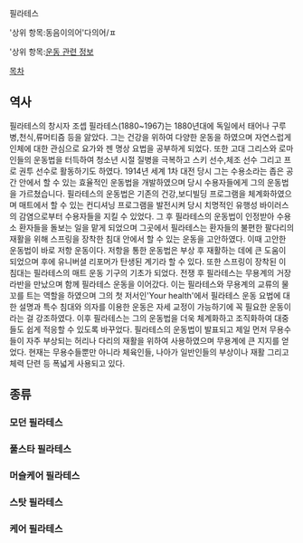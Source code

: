 필라테스

'상위 항목:동음이의어'다의어/ㅍ

'상위 항목:[[운동 관련 정보]]

[[목차]]

== 역사 ==
필라테스의 창시자 조셉 필라테스(1880~1967)는 1880년대에 독일에서 태어나 구루병,천식,류머티즘 등을 앓았다. 그는 건강을 위하여 다양한 운동을 하였으며 자연스럽게 인체에 대한 관심으로 요가와 젠 명상 요법을 공부하게 되었다. 또한 고대 그리스와 로마인들의 운동법을 터득하여 청소년 시절 질병을 극복하고 스키 선수,체조 선수 그리고 프로 권투 선수로 활동하기도 하였다. 1914년 세계 1차 대전 당시 그는 수용소라는 좁은 공간 안에서 할 수 있는 효율적인 운동법을 개발하였으며 당시 수용자들에게 그의 운동법을 가르쳤습니다. 필라테스의 운동법은 기존의 건강,보디빌딩 프로그램을 체계화하였으며 매트에서 할 수 있는 컨디셔닝 프로그램을 발전시켜 당시 치명적인 유행성 바이러스의 감염으로부터 수용자들을 지킬 수 있었다. 그 후 필라테스의 운동법이 인정받아 수용소 환자들을 돌보는 일을 맡게 되었으며 그곳에서 필라테스는 환자들의 불편한 팔다리의 재활을 위해 스프링을 장착한 침대 안에서 할 수 있는 운동을 고안하였다. 이때 고안한 운동법이 바로 저항 운동이다. 저항을 통한 운동법은 부상 후 재활하는 데에 큰 도움이 되었으며 후에 유니버셜 리포머가 탄생된 계기라 할 수 있다. 또한 스프링이 장착된 이 침대는 필라테스의 매트 운동 기구의 기초가 되었다. 전쟁 후 필라테스는 무용계의 거장 라반을 만났으며 함께 필라테스 운동을 이어갔다. 이는 필라테스와 무용계의 교류의 물꼬를 트는 역할을 하였으며 그의 첫 저서인'Your health'에서 필라테스 운동 요법에 대한 설명과 특수 침대와 의자를 이용한 운동은 자세 교정이 가능하기에 꼭 필요한 운동이라는 걸 강조하였다. 이후 필라테스는 그의 운동법을 더욱 체계화하고 조직화하여 대중들도 쉽게 적응할 수 있도록 바꾸었다. 필라테스의 운동법이 발표되고 제일 먼저 무용수들이 자주 부상되는 허리나 다리의 재활을 위하여 사용하였으며 무용계에 큰 지지를 얻었다. 현재는 무용수들뿐만 아니라 체육인들, 나아가 일반인들의 부상이나 재활 그리고 체력 단련 등 폭넓게 사용되고 있다.

== 종류 ==
=== 모던 필라테스 ===
=== 풀스타 필라테스 ===
=== 머슬케어 필라테스 ===
=== 스탓 필라테스 ===
=== 케어 필라테스 ===
